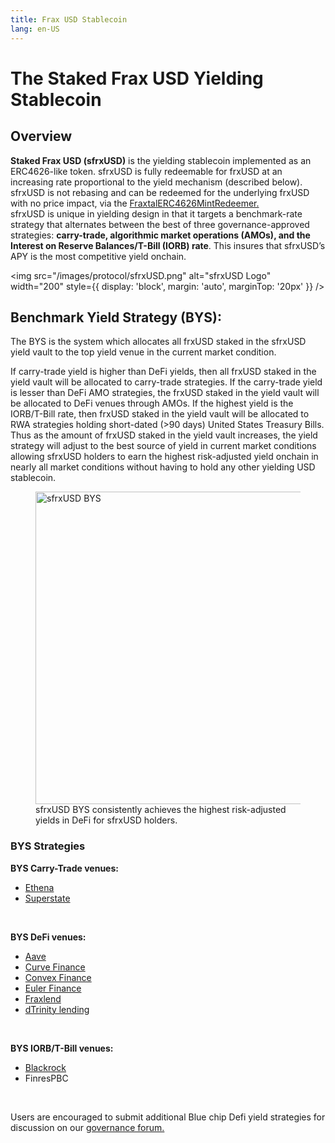 ```yaml
---
title: Frax USD Stablecoin
lang: en-US
---
```


# The Staked Frax USD Yielding Stablecoin
## Overview
**Staked Frax USD (sfrxUSD)** is the yielding stablecoin implemented as an ERC4626-like token. 
sfrxUSD is fully redeemable for frxUSD at an increasing rate proportional to the yield mechanism (described below). 
sfrxUSD is not rebasing and can be redeemed for the underlying frxUSD with no price impact, via the [FraxtalERC4626MintRedeemer.](https://fraxscan.com/address/0xBFc4D34Db83553725eC6c768da71D2D9c1456B55#readProxyContract)  <br />
sfrxUSD is unique in yielding design in that it targets a benchmark-rate strategy that alternates between the best of three governance-approved strategies: **carry-trade, algorithmic market operations (AMOs), and the Interest on Reserve Balances/T-Bill (IORB) rate**. This insures that sfrxUSD’s APY is the most competitive yield onchain.

<img
  src="/images/protocol/sfrxUSD.png"
  alt="sfrxUSD Logo"
  width="200"
  style={{ display: 'block', margin: 'auto', marginTop: '20px' }}
/>

## Benchmark Yield Strategy (BYS):

The BYS is the system which allocates all frxUSD staked in the sfrxUSD yield vault to the top yield venue in the current market condition.

If carry-trade yield is higher than DeFi yields, then all frxUSD staked in the yield vault will be allocated to carry-trade strategies. If the carry-trade yield is lesser than DeFi AMO strategies, the frxUSD staked in the yield vault will be allocated to DeFi venues through AMOs. If the highest yield is the IORB/T-Bill rate, then frxUSD staked in the yield vault will be allocated to RWA strategies holding short-dated (>90 days) United States Treasury Bills. Thus as the amount of frxUSD staked in the yield vault increases, the yield strategy will adjust to the best source of yield in current market conditions allowing sfrxUSD holders to earn the highest risk-adjusted yield onchain in nearly all market conditions without having to hold any other yielding USD stablecoin.

<figure style={{ textAlign: 'center', marginTop: '20px' }}>
  <img
    src="/images/protocol/sfrxUSD-BYS.png"
    alt="sfrxUSD BYS"
    width="500"
    style={{ display: 'block', margin: 'auto' }}
  />
  <figcaption style={{ marginTop: '10px', fontSize: '14px', color: '#555' }}>
    sfrxUSD BYS consistently achieves the highest risk-adjusted yields in DeFi for sfrxUSD
    holders.
  </figcaption>
</figure>

### BYS Strategies

**BYS Carry-Trade venues:**
- [Ethena](https://ethena.fi/)
- [Superstate](https://superstate.com/)
<br />

**BYS DeFi venues:**
  - [Aave](https://aave.com/)
  - [Curve Finance](https://www.curve.finance/dex/ethereum/pools)
  - [Convex Finance](https://www.convexfinance.com/)
  - [Euler Finance](https://www.euler.finance/)
  - [Fraxlend](https://frax.com/pools?view=fraxlend)
  - [dTrinity lending](https://www.dtrinity.org/)
<br />

**BYS IORB/T-Bill venues:**
  - [Blackrock](https://www.blackrock.com/us/individual)
  - FinresPBC
<br />


Users are encouraged to submit additional Blue chip Defi yield strategies for discussion on our [governance forum.](https://gov.frax.finance/)